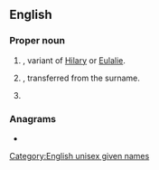 ==English==

===Proper noun===
{{en-proper noun}}

# {{surname|lang=en|A=An|English|from=given names|dot=}}, variant of [[Hilary]] or [[Eulalie]].
# {{given name|lang=en|male|from=surnames}}, transferred from the surname.
# {{given name|lang=en|female}}

===Anagrams===
* {{anagrams|en|a=eellry|yeller}}

[[Category:English unisex given names]]